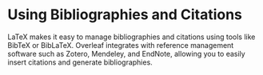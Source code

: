 # Using Bibliographies and Citations {.sec-bibs}

LaTeX makes it easy to manage bibliographies and citations using tools like BibTeX or BibLaTeX. Overleaf integrates with reference management software such as Zotero, Mendeley, and EndNote, allowing you to easily insert citations and generate bibliographies.


